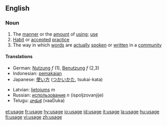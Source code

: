 ==English==
===Noun===
{{en-noun}}

# The [[manner]] or the [[amount]] of [[using]]; [[use]]
# [[Habit]] or [[accepted]] [[practice]]
# The way in which [[word]]s are [[actually]] [[spoken]] or [[written]] in a [[community]]

====Translations====
{{rfc-trans}}
{{top}}
*German: [[Nutzung]] ''f'' (1), [[Benutzung]] ''f'' (2,3)
*Indonesian: [[pakai|pemakaian]]
*Japanese: [[使い方]] ([[つかいかた]], tsukai-kata)
{{mid}}
*Latvian: [[lietojums]] ''m''
*Russian: [[использование]] ''n'' (ispoljzovanjije)
*Telugu: [[వాడుక]] (vaaDuka)
{{bottom}}

[[et:usage]]
[[fr:usage]]
[[hy:usage]]
[[io:usage]]
[[id:usage]]
[[it:usage]]
[[la:usage]]
[[hu:usage]]
[[fi:usage]]
[[vi:usage]]
[[zh:usage]]